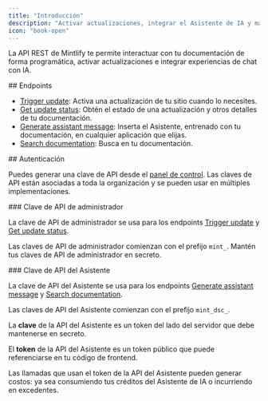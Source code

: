 ```yaml
---
title: "Introducción"
description: "Activar actualizaciones, integrar el Asistente de IA y más"
icon: "book-open"
---
```


La API REST de Mintlify te permite interactuar con tu documentación de forma programática, activar actualizaciones e integrar experiencias de chat con IA.

<div id="endpoints">
  ## Endpoints
</div>

* [Trigger update](/es/es/api-reference/update/trigger): Activa una actualización de tu sitio cuando lo necesites.
* [Get update status](/es/es/api-reference/update/status): Obtén el estado de una actualización y otros detalles de tu documentación.
* [Generate assistant message](/es/es/api-reference/assistant/create-assistant-message): Inserta el Asistente, entrenado con tu documentación, en cualquier aplicación que elijas.
* [Search documentation](/es/es/api-reference/assistant/search): Busca en tu documentación.

<div id="authentication">
  ## Autenticación
</div>

Puedes generar una clave de API desde el [panel de control](https://dashboard.mintlify.com/settings/organization/api-keys). Las claves de API están asociadas a toda la organización y se pueden usar en múltiples implementaciones.

<div id="admin-api-key">
  ### Clave de API de administrador
</div>

La clave de API de administrador se usa para los endpoints [Trigger update](/es/es/api-reference/update/trigger) y [Get update status](/es/es/api-reference/update/status).

Las claves de API de administrador comienzan con el prefijo `mint_`. Mantén tus claves de API de administrador en secreto.

<div id="assistant-api-key">
  ### Clave de API del Asistente
</div>

La clave de API del Asistente se usa para los endpoints [Generate assistant message](/es/es/api-reference/assistant/create-assistant-message) y [Search documentation](/es/es/api-reference/assistant/search).

Las claves de API del Asistente comienzan con el prefijo `mint_dsc_`.

La **clave** de la API del Asistente es un token del lado del servidor que debe mantenerse en secreto.

El **token** de la API del Asistente es un token público que puede referenciarse en tu código de frontend.

<Note>
  Las llamadas que usan el token de la API del Asistente pueden generar costos: ya sea consumiendo tus créditos del Asistente de IA o incurriendo en excedentes.
</Note>